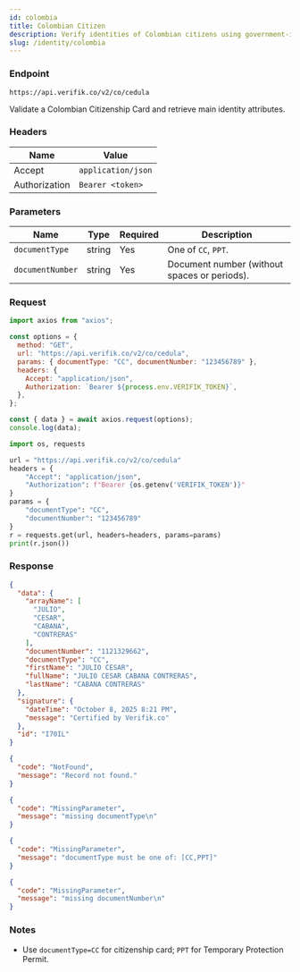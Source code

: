 ```yaml
---
id: colombia
title: Colombian Citizen
description: Verify identities of Colombian citizens using government-issued identification
slug: /identity/colombia
---
```



### Endpoint

```
https://api.verifik.co/v2/co/cedula
```

Validate a Colombian Citizenship Card and retrieve main identity attributes.

### Headers

| Name | Value |
| --- | --- |
| Accept | `application/json` |
| Authorization | `Bearer <token>` |

### Parameters

| Name | Type | Required | Description |
| --- | --- | --- | --- |
| `documentType` | string | Yes | One of `CC`, `PPT`. |
| `documentNumber` | string | Yes | Document number (without spaces or periods). |

### Request

<Tabs>
  <TabItem value="node" label="Node.js">

```javascript
import axios from "axios";

const options = {
  method: "GET",
  url: "https://api.verifik.co/v2/co/cedula",
  params: { documentType: "CC", documentNumber: "123456789" },
  headers: {
    Accept: "application/json",
    Authorization: `Bearer ${process.env.VERIFIK_TOKEN}`,
  },
};

const { data } = await axios.request(options);
console.log(data);
```

  </TabItem>
  <TabItem value="python" label="Python">

```python
import os, requests

url = "https://api.verifik.co/v2/co/cedula"
headers = {
    "Accept": "application/json",
    "Authorization": f"Bearer {os.getenv('VERIFIK_TOKEN')}"
}
params = {
    "documentType": "CC",
    "documentNumber": "123456789"
}
r = requests.get(url, headers=headers, params=params)
print(r.json())
```

  </TabItem>
</Tabs>

### Response

<Tabs>
  <TabItem value="200" label="200">

```json
{
  "data": {
    "arrayName": [
      "JULIO",
      "CESAR",
      "CABANA",
      "CONTRERAS"
    ],
    "documentNumber": "1121329662",
    "documentType": "CC",
    "firstName": "JULIO CESAR",
    "fullName": "JULIO CESAR CABANA CONTRERAS",
    "lastName": "CABANA CONTRERAS"
  },
  "signature": {
    "dateTime": "October 8, 2025 8:21 PM",
    "message": "Certified by Verifik.co"
  },
  "id": "I70IL"
}
```

  </TabItem>
  <TabItem value="404" label="404">

```json
{
  "code": "NotFound",
  "message": "Record not found."
}
```

  </TabItem>
  <TabItem value="409" label="409">

```json
{
  "code": "MissingParameter",
  "message": "missing documentType\n"
}
```

  </TabItem>
  <TabItem value="409b" label="409 - Invalid documentType">

```json
{
  "code": "MissingParameter",
  "message": "documentType must be one of: [CC,PPT]"
}
```

  </TabItem>
  <TabItem value="409c" label="409 - Missing documentNumber">

```json
{
  "code": "MissingParameter",
  "message": "missing documentNumber\n"
}
```

  </TabItem>
</Tabs>

### Notes

- Use `documentType=CC` for citizenship card; `PPT` for Temporary Protection Permit.

